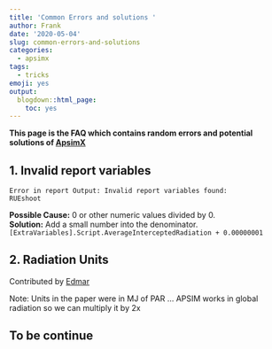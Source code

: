 ```yaml
---
title: 'Common Errors and solutions '
author: Frank
date: '2020-05-04'
slug: common-errors-and-solutions
categories:
  - apsimx
tags:
  - tricks
emoji: yes
output:
  blogdown::html_page:
    toc: yes
---
```


**This page is the FAQ which contains random errors and potential solutions of [ApsimX](https://www.apsim.info/)** 

## 1. Invalid report variables

```
Error in report Output: Invalid report variables found:
RUEshoot
```
**Possible Cause:** 0 or other numeric values divided by 0.  
**Solution:** Add a small number into the denominator. `[ExtraVariables].Script.AverageInterceptedRadiation + 0.00000001`


## 2. Radiation Units

Contributed by [Edmar](https://github.com/ed2014)

Note: Units in the paper were in MJ of PAR ... 
APSIM works in global radiation so we can multiply it by 2x

## To be continue 